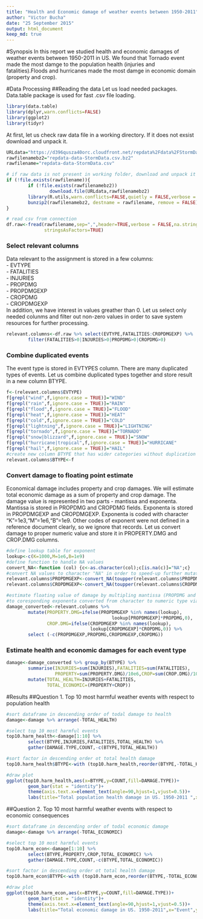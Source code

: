 ```yaml
---
title: "Health and Economic damage of weather events between 1950-2011"
author: "Victor Bucha"
date: "25 September 2015"
output: html_document
keep_md: true
---
```

#Synopsis
In this report we studied health and economic damages of weather events between 1950-2011 in US. We found that Tornado event made the most damge to the population health (injuries and fatalities).Floods and hurricanes made the most damge in economic domain (property and crop). 

#Data Processing 
##Reading the data
Let us load needed packages. Data.table package is used for fast .csv file loading.
``` R
library(data.table)
library(dplyr,warn.conflicts=FALSE)
library(ggplot2)
library(tidyr)
```

At first, let us check raw data file in a working directory. If it does not exsist download and unpack it.
``` R
URLdata="https://d396qusza40orc.cloudfront.net/repdata%2Fdata%2FStormData.csv.bz2"
rawfilenamebz2="repdata-data-StormData.csv.bz2"
rawfilename="repdata-data-StormData.csv"

# if raw data is not present in working folder, download and unpack it
if (!file.exists(rawfilename)){
        if (!file.exists(rawfilenamebz2))
                download.file(URLdata,rawfilenamebz2)
        library(R.utils,warn.conflicts=FALSE,quietly = FALSE,verbose = FALSE)
        bunzip2(rawfilenamebz2, destname = rawfilename, remove = FALSE)
}
```

``` R
# read csv from connection
df.raw<-fread(rawfilename,sep=",",header=TRUE,verbose = FALSE,na.strings ="",
              stringsAsFactors=TRUE)
```
### Select relevant columns
Data relevant to the assignment is stored in a few columns:  
- EVTYPE  
- FATALITIES  
- INJURIES  
- PROPDMG  
- PROPDMGEXP  
- CROPDMG  
- CROPDMGEXP   
In addition, we have interest in values greather than 0. Let us select only needed colunms and filter out non-zero values in order to save system resources for further processing.
``` R
relevant.columns<-df.raw %>% select(EVTYPE,FATALITIES:CROPDMGEXP) %>% 
        filter(FATALITIES>0|INJURIES>0|PROPDMG>0|CROPDMG>0)
```

### Combine duplicated events
The event type is stored in EVTYPES column. There are many duplicated types of events. Let us combine duplicated types together and store result in a new column BTYPE.
``` R
f<-(relevant.columns$EVTYPE)
f[grepl("wind",f,ignore.case = TRUE)]="WIND"
f[grepl("rain",f,ignore.case = TRUE)]="RAIN"
f[grepl("flood",f,ignore.case = TRUE)]="FLOOD"
f[grepl("heat",f,ignore.case = TRUE)]="HEAT"
f[grepl("cold",f,ignore.case = TRUE)]="COLD"
f[grepl("lightning",f,ignore.case = TRUE)]="LIGHTNING"
f[grepl("tornado",f,ignore.case = TRUE)]="TORNADO"
f[grepl("snow|blizzard",f,ignore.case = TRUE)]="SNOW"
f[grepl("hurricane|tropical",f,ignore.case = TRUE)]="HURRICANE"
f[grepl("hail",f,ignore.case = TRUE)]="HAIL"
#create new column BTYPE that has wider categories without duplication
relevant.columns$BTYPE<-f
```

### Convert damage to floating point estimate
Economical damage includes property and crop damages. We will estimate total economic damage as a sum of property and crop damage. The damage value is represented in two parts - mantissa and exponenta. Mantissa is stored in PROPDMG and CROPDMG fields. Exponenta is stored in PROPDMGEXP and CROPDMGEXP. Exponenta is coded with character "K"=1e3,"M"=1e6,"B"=1e9. Other codes of exponent were not defined in a reference document clearly, so we ignore that records. Let us convert damage to proper numeric value and store it in PROPERTY.DMG and CROP.DMG columns.

``` R
#define lookup table for exponent
lookup<-c(K=1000,M=1e6,B=1e9)
#define function to handle NA values
convert_NA<-function (col) {c<-as.character(col);c[is.na(c)]="NA";c}
#convert NA values to character "NA" in order to speed-up further mutate execution
relevant.columns$PROPDMGEXP<-convert_NA(toupper(relevant.columns$PROPDMGEXP))
relevant.columns$CROPDMGEXP<-convert_NA(toupper(relevant.columns$CROPDMGEXP))

#estimate floating value of damage by multipling mantissa (PROPDMG and CROPDMG) 
#to coresponding exponenta converted from character to numeric type via lookup table
damage_converted<-relevant.columns %>% 
        mutate(PROPERTY.DMG=ifelse(PROPDMGEXP %in% names(lookup),
                                       lookup[PROPDMGEXP]*PROPDMG,0),
               CROP.DMG=ifelse(CROPDMGEXP %in% names(lookup),
                               lookup[CROPDMGEXP]*CROPDMG,0)) %>%
        select (-c(PROPDMGEXP,PROPDMG,CROPDMGEXP,CROPDMG))
```
### Estimate health and economic damages for each event type
``` R
damage<-damage_converted %>% group_by(BTYPE) %>% 
        summarise(INJURIES=sum(INJURIES),FATALITIES=sum(FATALITIES),
                  PROPERTY=sum(PROPERTY.DMG)/10e6,CROP=sum(CROP.DMG)/10e6) %>%
        mutate(TOTAL_HEALTH=INJURIES+FATALITIES,
               TOTAL_ECONOMIC=(PROPERTY+CROP))
```

#Results
##Question 1. Top 10 most harmful weather events with respect to population health
``` R
#sort dataframe in descending order of todal damage to health
damage<-damage %>% arrange(-TOTAL_HEALTH)

#select top 10 most harmful events
top10.harm_health<-damage[1:10] %>%
        select(BTYPE,INJURIES,FATALITIES,TOTAL_HEALTH) %>%
        gather(DAMAGE.TYPE,COUNT,-c(BTYPE,TOTAL_HEALTH))

#sort factor in descending order ot total health damage
top10.harm_health$BTYPE<-with (top10.harm_health,reorder(BTYPE,-TOTAL_HEALTH))

#draw plot
ggplot(top10.harm_health,aes(x=BTYPE,y=COUNT,fill=DAMAGE.TYPE))+
        geom_bar(stat = "identity")+
        theme(axis.text.x=element_text(angle=90,hjust=1,vjust=0.5))+
        labs(title="Total population health damage in US. 1950-2011 ",x="Event",y="Count")
```

##Question 2. Top 10 most harmful weather events with respect to economic consequences
``` R
#sort dataframe in descending order of todal economic damage
damage<-damage %>% arrange(-TOTAL_ECONOMIC)

#select top 10 most harmful events
top10.harm_econ<-damage[1:10] %>%
        select(BTYPE,PROPERTY,CROP,TOTAL_ECONOMIC) %>%
        gather(DAMAGE.TYPE,COUNT,-c(BTYPE,TOTAL_ECONOMIC))

#sort factor in descending order ot total health damage
top10.harm_econ$BTYPE<-with (top10.harm_econ,reorder(BTYPE,-TOTAL_ECONOMIC))

#draw plot
ggplot(top10.harm_econ,aes(x=BTYPE,y=COUNT,fill=DAMAGE.TYPE))+
        geom_bar(stat = "identity")+
        theme(axis.text.x=element_text(angle=90,hjust=1,vjust=0.5))+
        labs(title="Total economic damage in US. 1950-2011",x="Event",y="US Dollars (in millions)")
```
